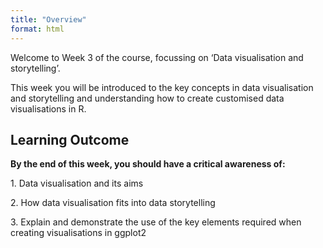 ```yaml
---
title: "Overview"
format: html
---
```


Welcome to Week 3 of the course, focussing on 'Data visualisation and storytelling'.

This week you will be introduced to the key concepts in data visualisation and storytelling and understanding how to create customised data visualisations in R.

## Learning Outcome

**By the end of this week, you should have a critical awareness of:**

1\. Data visualisation and its aims

2\. How data visualisation fits into data storytelling

3\. Explain and demonstrate the use of the key elements required when creating visualisations in ggplot2
